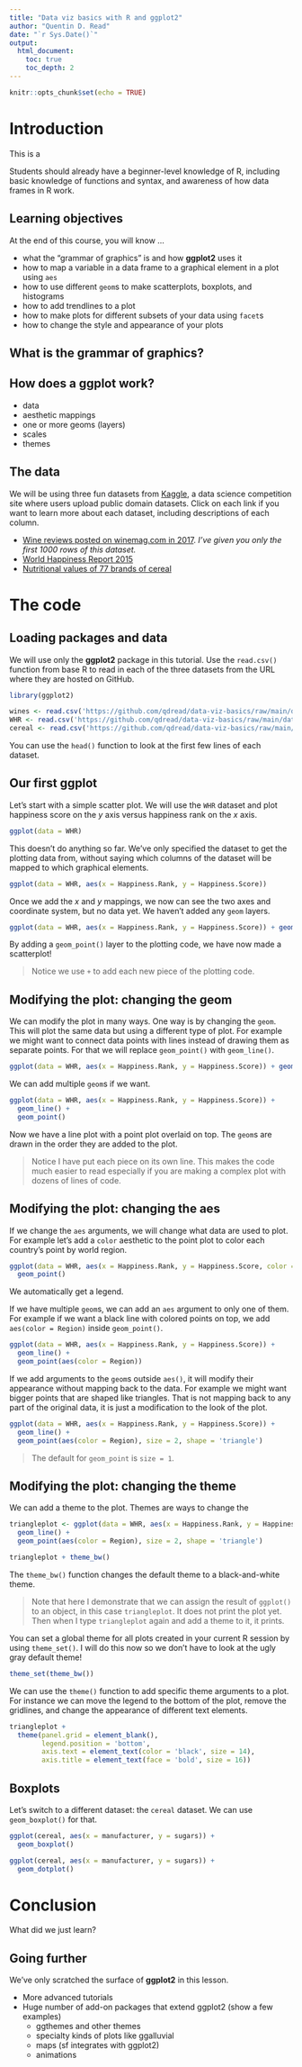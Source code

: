 ```yaml
---
title: "Data viz basics with R and ggplot2"
author: "Quentin D. Read"
date: "`r Sys.Date()`"
output: 
  html_document:
    toc: true
    toc_depth: 2
---
```


```r
knitr::opts_chunk$set(echo = TRUE)
```

# Introduction

This is a 

Students should already have a beginner-level knowledge of R, including basic knowledge of functions and syntax, and awareness of how data frames in R work.

## Learning objectives

At the end of this course, you will know ...

- what the "grammar of graphics" is and how **ggplot2** uses it
- how to map a variable in a data frame to a graphical element in a plot using `aes`
- how to use different `geom`s to make scatterplots, boxplots, and histograms
- how to add trendlines to a plot
- how to make plots for different subsets of your data using `facet`s
- how to change the style and appearance of your plots

## What is the grammar of graphics?

## How does a ggplot work?

- data
- aesthetic mappings
- one or more geoms (layers)
- scales
- themes

## The data

We will be using three fun datasets from [Kaggle](https://www.kaggle.com), a data science competition site where users upload public domain datasets. Click on each link if you want to learn more about each dataset, including descriptions of each column.

- [Wine reviews posted on winemag.com in 2017](https://www.kaggle.com/datasets/zynicide/wine-reviews). *I've given you only the first 1000 rows of this dataset.*
- [World Happiness Report 2015](https://www.kaggle.com/datasets/unsdsn/world-happiness)
- [Nutritional values of 77 brands of cereal](https://www.kaggle.com/datasets/crawford/80-cereals)

# The code

## Loading packages and data

We will use only the **ggplot2** package in this tutorial. Use the `read.csv()` function from base R to read in each of the three datasets from the URL where they are hosted on GitHub.

```r
library(ggplot2)

wines <- read.csv('https://github.com/qdread/data-viz-basics/raw/main/datasets/1000wines.csv')
WHR <- read.csv('https://github.com/qdread/data-viz-basics/raw/main/datasets/WHR_2015.csv')
cereal <- read.csv('https://github.com/qdread/data-viz-basics/raw/main/datasets/cereal.csv')
```

You can use the `head()` function to look at the first few lines of each dataset.

## Our first ggplot

Let's start with a simple scatter plot. We will use the `WHR` dataset and plot happiness score on the *y* axis versus happiness rank on the *x* axis.

```r
ggplot(data = WHR)
```

This doesn't do anything so far. We've only specified the dataset to get the plotting data from, without saying which columns of the dataset will be mapped to which graphical elements. 

```r
ggplot(data = WHR, aes(x = Happiness.Rank, y = Happiness.Score))
```

Once we add the *x* and *y* mappings, we now can see the two axes and coordinate system, but no data yet. We haven't added any `geom` layers.

```r
ggplot(data = WHR, aes(x = Happiness.Rank, y = Happiness.Score)) + geom_point()
```

By adding a `geom_point()` layer to the plotting code, we have now made a scatterplot!

> Notice we use `+` to add each new piece of the plotting code.

## Modifying the plot: changing the geom

We can modify the plot in many ways. One way is by changing the `geom`. This will plot the same data but using a different type of plot. For example we might want to connect data points with lines instead of drawing them as separate points. For that we will replace `geom_point()` with `geom_line()`.

```r
ggplot(data = WHR, aes(x = Happiness.Rank, y = Happiness.Score)) + geom_line()
```

We can add multiple `geom`s if we want.

```r
ggplot(data = WHR, aes(x = Happiness.Rank, y = Happiness.Score)) + 
  geom_line() +
  geom_point()
```

Now we have a line plot with a point plot overlaid on top. The `geom`s are drawn in the order they are added to the plot.

> Notice I have put each piece on its own line. This makes the code much easier to read especially if you are making a complex plot with dozens of lines of code.

## Modifying the plot: changing the aes

If we change the `aes` arguments, we will change what data are used to plot. For example let's add a `color` aesthetic to the point plot to color each country's point by world region.

```r
ggplot(data = WHR, aes(x = Happiness.Rank, y = Happiness.Score, color = Region)) + 
  geom_point()
```

We automatically get a legend.

If we have multiple `geom`s, we can add an `aes` argument to only one of them. For example if we want a black line with colored points on top, we add `aes(color = Region)` inside `geom_point()`.

```r
ggplot(data = WHR, aes(x = Happiness.Rank, y = Happiness.Score)) + 
  geom_line() +
  geom_point(aes(color = Region))
```

If we add arguments to the `geom`s outside `aes()`, it will modify their appearance without mapping back to the data. For example we might want bigger points that are shaped like triangles. That is not mapping back to any part of the original data, it is just a modification to the look of the plot.

```r
ggplot(data = WHR, aes(x = Happiness.Rank, y = Happiness.Score)) + 
  geom_line() +
  geom_point(aes(color = Region), size = 2, shape = 'triangle')
```

> The default for `geom_point` is `size = 1`.

## Modifying the plot: changing the theme

We can add a theme to the plot. Themes are ways to change the 

```r
triangleplot <- ggplot(data = WHR, aes(x = Happiness.Rank, y = Happiness.Score)) + 
  geom_line() +
  geom_point(aes(color = Region), size = 2, shape = 'triangle')

triangleplot + theme_bw()
```

The `theme_bw()` function changes the default theme to a black-and-white theme.

> Note that here I demonstrate that we can assign the result of `ggplot()` to an object, in this case `triangleplot`. It does not print the plot yet. Then when I type `triangleplot` again and add a theme to it, it prints.

You can set a global theme for all plots created in your current R session by using `theme_set()`. I will do this now so we don't have to look at the ugly gray default theme!

```r
theme_set(theme_bw())
```

We can use the `theme()` function to add specific theme arguments to a plot. For instance we can move the legend to the bottom of the plot, remove the gridlines, and change the appearance of different text elements.

```r
triangleplot +
  theme(panel.grid = element_blank(),
        legend.position = 'bottom',
        axis.text = element_text(color = 'black', size = 14),
        axis.title = element_text(face = 'bold', size = 16))
```

## Boxplots

Let's switch to a different dataset: the `cereal` dataset.  We can use `geom_boxplot()` for that.

```r
ggplot(cereal, aes(x = manufacturer, y = sugars)) +
  geom_boxplot()
```

```r
ggplot(cereal, aes(x = manufacturer, y = sugars)) +
  geom_dotplot()
```

# Conclusion

What did we just learn?

## Going further

We've only scratched the surface of **ggplot2** in this lesson.

- More advanced tutorials
- Huge number of add-on packages that extend ggplot2 (show a few examples)
  + ggthemes and other themes
  + specialty kinds of plots like ggalluvial
  + maps (sf integrates with ggplot2)
  + animations